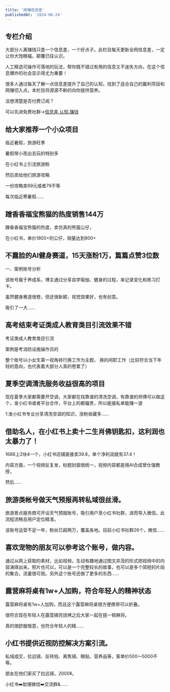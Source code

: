 ```yaml
---
title: '网赚信息差'
publishedAt: '2024-06-24'
---
```


## 专栏介绍

大部分人离赚钱只差一个信息差，一个好点子。此栏目每天更新全网信息差，一定让你大饱眼福，颠覆已往认识。

人工精选可操作可落地的玩法，帮你既不错过有用的信息又不迷失方向，在这个信息爆炸的社会显示得尤为重要！

很多人通过每天了解一点信息差提升了自己的认知，找到了适合自己的赢利项目和网赚切入点。本栏目将源源不断的向你提供营养。

没想清楚是否付费订阅？

可以先进免费社群->[信息差.认知.赚钱](https://wx.zsxq.com/dweb2/index/group/88511118211452)



## 给大家推荐一个小众项目
临近暑假，旅游旺季

暑假带小孩出去玩的特别多

在小红书上引流旅游粉

然后卖给他们旅游攻略

一份攻略卖69元或者79不等

每次临近寒暑假......

## 蹭香香福宝熊猫的热度销售144万
蹭香香福宝熊猫的热度，卖仿真的熊猫公仔，

在小红书，单价1800+的公仔，销量达到800+

## 不露脸的AI健身赛道，15天涨粉1万，篇篇点赞3位数
一、案例账号分析

该账号属于养成系，博主通过分享自学瑜伽、健身的过程，来记录变化和练习打卡。

虽然健身赛道很卷，但还很新颖，视觉效果好，也有创意。

吸引了一大......

## 高考结束考证类成人教育类目引流效果不错
考证类成人教育类目引流

 案例是考消防设施操作员的

整个账号以小女生第一视角转行换工作为主题， 换的闲职工作（比较符合当下年轻的意向，也代表着大部分人真的卷累了） 

## 夏季空调清洗服务收益很高的项目
现在夏季大家都需要开空调，大家都在找靠谱的清洗空调，有靠谱的师傅可以做这个，发小红书或者平台合作，平台上的都偏贵，所以能接私单能赚一波

1:发小红书专业分享清洗空调的知识，涨粉收藏多......

## 借助名人，在小红书上卖十二生肖佛钥匙扣，这利润也太暴力了！
1688上2块4一个，小红书店铺直接卖39.8，单个净利润就有37.4！

内容方面，一个视频反复发，标题封面很统一，视频内容都是用AI合成曾仕强教授，

然后......

## 旅游类帐号做天气预报再转私域很丝滑。
旅游景点服务商可开设天气预报账号，吸引用户至小红书社群，进而导入微信。此流程流畅且用户定位精准。

该账号运营不足一年，粉丝已超两万，覆盖各地。目前小红书社群26个，微信......

## 喜欢宠物的朋友可以参考这个账号，做内容。
 通过从网上获取的素材，比如视频，生动有趣地通过图文并茂的形式把视频中的内容演绎出来。照片也可以，可以是一个完整较长的故事，也可以是多个简短的片段的集合。流量很可观。另外这个账号还做了更多的东西......

## 露营麻将桌有1w+人加购，符合年轻人的精神状态
露营麻将桌有1w+人加购，而且这个露营麻将桌很方便携带可以折叠。

很符合现在年轻人在露营搞完烧烤之后大家一起在搓一顿麻将。

真的很舒服惬意，也符合年轻人的精......

## 小红书提供近视防控解决方案引流。
私域成交，拉远镜、反转拍、离焦镜、眼贴、营养品等，客单价500～5000不等。

朋友在他们家买了拉远镜，2000¥。

小红书➡️助理微信➡️交流群&......

